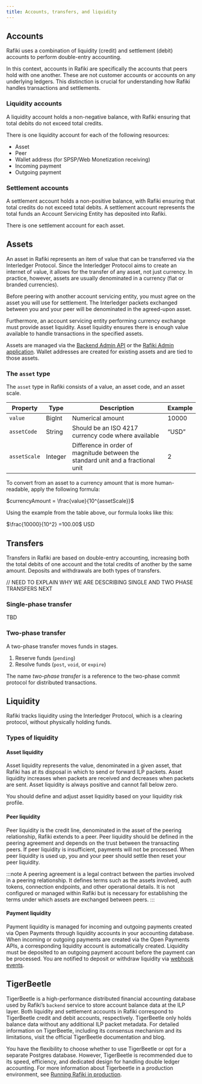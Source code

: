 ```yaml
---
title: Accounts, transfers, and liquidity
---
```




## Accounts

Rafiki uses a combination of liquidity (credit) and settlement (debit) accounts to perform <LinkOut href="https://en.wikipedia.org/wiki/Double-entry_bookkeeping">double-entry accounting</LinkOut>.

In this context, accounts in Rafiki are specifically the accounts that peers hold with one another. These are not customer accounts or accounts on any underlying ledgers. This distinction is crucial for understanding how Rafiki handles transactions and settlements.

### Liquidity accounts

A liquidity account holds a non-negative balance, with Rafiki ensuring that total debits do not exceed total credits.

There is one liquidity account for each of the following resources:

- Asset
- Peer
- Wallet address (for SPSP/Web Monetization receiving)
- Incoming payment
- Outgoing payment

### Settlement accounts

A settlement account holds a non-positive balance, with Rafiki ensuring that total credits do not exceed total debits. A settlement account represents the total funds an Account Servicing Entity has deposited into Rafiki.

There is one settlement account for each asset.

## Assets

An asset in Rafiki represents an item of value that can be transferred via the Interledger Protocol. Since the Interledger Protocol aims to create an internet of value, it allows for the transfer of any asset, not just currency. In practice, however, assets are usually denominated in a currency (fiat or branded currencies).

Before peering with another account servicing entity, you must agree on the asset you will use for settlement. The Interledger packets exchanged between you and your peer will be denominated in the agreed-upon asset.

Furthermore, an account servicing entity performing currency exchange must provide asset liquidity. Asset liquidity ensures there is enough value available to handle transactions in the specified assets.

Assets are managed via the [Backend Admin API](/services-and-aux-packages/backend-service#graphql-backend-admin-api) or the [Rafiki Admin application](/resources/admin-user-guide/). Wallet addresses are created for existing assets and are tied to those assets.

### The `asset` type

The `asset` type in Rafiki consists of a value, an asset code, and an asset scale.

| **Property** | **Type** | **Description**                                                                                                      | **Example** |
| ------------ | -------- | -------------------------------------------------------------------------------------------------------------------- | ----------- |
| `value`      | BigInt   | Numerical amount                                                                                                     | 10000       |
| `assetCode`  | String   | Should be an <LinkOut href="https://en.wikipedia.org/wiki/ISO_4217">ISO 4217 currency code</LinkOut> where available | “USD”       |
| `assetScale` | Integer  | Difference in order of magnitude between the standard unit and a fractional unit                                     | 2           |

To convert from an asset to a currency amount that is more human-readable, apply the following formula:

$currencyAmount = \frac{value}{10^{assetScale}}$

Using the example from the table above, our formula looks like this:

$\frac{10000}{10^2} =100.00$ USD

## Transfers

Transfers in Rafiki are based on double-entry accounting, increasing both the total debits of one account and the total credits of another by the same amount. Deposits and withdrawals are both types of transfers.

// NEED TO EXPLAIN WHY WE ARE DESCRIBING SINGLE AND TWO PHASE TRANSFERS NEXT

### Single-phase transfer

TBD

### Two-phase transfer

A two-phase transfer moves funds in stages.

1. Reserve funds (`pending`)
2. Resolve funds (`post`, `void`, or `expire`)

The name _two-phase transfer_ is a reference to the <LinkOut href="https://en.wikipedia.org/wiki/Two-phase_commit_protocol">two-phase commit protocol</LinkOut> for distributed transactions.

## Liquidity

Rafiki tracks liquidity using the Interledger Protocol, which is a clearing protocol, without physically holding funds.

### Types of liquidity

#### Asset liquidity

Asset liquidity represents the value, denominated in a given asset, that Rafiki has at its disposal in which to send or forward ILP packets. Asset liquidity increases when packets are received and decreases when packets are sent. Asset liquidity is always positive and cannot fall below zero.

You should define and adjust asset liquidity based on your liquidity risk profile.

#### Peer liquidity

Peer liquidity is the credit line, denominated in the asset of the peering relationship, Rafiki extends to a peer. Peer liquidity should be defined in the peering agreement and depends on the trust between the transacting peers. If peer liquidity is insufficient, payments will not be processed. When peer liquidity is used up, you and your peer should settle then reset your peer liquidity.

:::note
A peering agreement is a legal contract between the parties involved in a peering relationship. It defines terms such as the assets involved, auth tokens, connection endpoints, and other operational details. It is not configured or managed within Rafiki but is necessary for establishing the terms under which assets are exchanged between peers.
:::

#### Payment liquidity

Payment liquidity is managed for incoming and outgoing payments created via Open Payments through liquidity accounts in your accounting database. When incoming or outgoing payments are created via the Open Payments APIs, a corresponding liquidity account is automatically created. Liquidity must be deposited to an outgoing payment account before the payment can be processed. You are notified to deposit or withdraw liquidity via [webhook events](/integration/deploy-to-prod/endpoints/webhook-events).

## TigerBeetle

TigerBeetle is a high-performance distributed financial accounting database used by Rafiki’s `backend` service to store account balance data at the ILP layer. Both liquidity and settlement accounts in Rafiki correspond to TigerBeetle credit and debit accounts, respectively. TigerBeetle only holds balance data without any additional ILP packet metadata. For detailed information on TigerBeetle, including its consensus mechanism and its limitations, visit the official TigerBeetle <LinkOut href="https://docs.tigerbeetle.com/">documentation</LinkOut> and <LinkOut href="https://tigerbeetle.com/blog/">blog</LinkOut>.

You have the flexibility to choose whether to use TigerBeetle or opt for a separate Postgres database. However, TigerBeetle is recommended due to its speed, efficiency, and dedicated design for handling double ledger accounting. For more information about Tigerbeetle in a production environment, see [Running Rafiki in production](/integration/deploy-to-prod/deploy-to-cloud/helm-k8s?#tigerbeetle).
